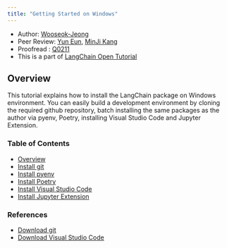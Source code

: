 ```yaml
---
title: "Getting Started on Windows"
---
```



- Author: [Wooseok-Jeong](https://github.com/jeong-wooseok)
- Peer Review: [Yun Eun](https://github.com/yuneun92), [MinJi Kang](https://www.linkedin.com/in/minji-kang-995b32230/)
- Proofread : [Q0211](https://github.com/Q0211)
- This is a part of [LangChain Open Tutorial](https://github.com/LangChain-OpenTutorial/LangChain-OpenTutorial)

## Overview

This tutorial explains how to install the LangChain package on Windows environment. You can easily build a development environment by cloning the required github repository, batch installing the same packages as the author via pyenv, Poetry, installing Visual Studio Code and Jupyter Extension.

### Table of Contents

- [Overview](#overview)
- [Install git](#install-git)
- [Install pyenv](#install-pyenv)
- [Install Poetry](#install-poetry)
- [Install Visual Studio Code](#install-visual-studio-code)
- [Install Jupyter Extension](#install-jupyter-extension)

### References

- [Download git](https://git-scm.com/download/win)
- [Download Visual Studio Code](https://code.visualstudio.com/download)